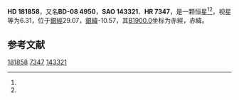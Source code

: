 {{Starbox begin
| name = HD 181858
}}
{{Starbox observe
| epoch = [[J2000.0|J2000.0]]
| constell = {{星座名待查}}<ref name=SIMBAD>{{cite web
 | url=http://simbad.u-strasbg.fr/simbad/sim-id?Ident=HR+7347
 | title=Pulsating variable Star
 | publisher=Centre de Données astronomiques de Strasbourg
 | work=SIMBAD
 | accessdate=2012-07-13
 | archive-date=2020-03-06
 | archive-url=https://web.archive.org/web/20200306232005/http://simbad.u-strasbg.fr/simbad/sim-id?Ident=HR+7347
 | dead-url=no
 }}</ref><ref name=DATA>{{cite web
 | url=http://vizier.u-strasbg.fr/viz-bin/VizieR-5?-out.add=.&-source=5050&-corr=PK=HR&-out.max=9999&HR=7347
 | title=VizieR Detailed Page
 | accessdate=2012-07-13
 | archive-date=2020-03-06
 | archive-url=https://web.archive.org/web/20200306232009/http://vizier.u-strasbg.fr/viz-bin/VizieR-5?-out.add=.&-source=5050&-corr=PK=HR&-out.max=9999&HR=7347
 | dead-url=no
 }}</ref>
| 星官 = 
| ra = {{RA|19|22|20.7}}<ref name=SIMBAD /><ref name=DATA />
| dec = {{DEC|-8|12|4}}<ref name=SIMBAD /><ref name=DATA />
| appmag_v = 6.31<ref name=SIMBAD /><ref name=DATA />
}}
{{Starbox character
| class = B3IVp<ref name=SIMBAD /><ref name=DATA />
| b-v = -0.1<ref name=SIMBAD /><ref name=DATA />
| u-b = -0.4<ref name=SIMBAD /><ref name=DATA />
| r-i = <ref name=SIMBAD /><ref name=DATA />
| variable = 
}}
{{Starbox astrometry
| radial_v = -0.4
| prop_mo_ra = -10
| parallax = 
| p_error = 
}}
{{Starbox catalog
| names =BD-08 4950，[[SAO星表|SAO]] 143321，[[HD星表|HD]] 181858，[[HR星表|HR]] 7347}}
{{Starbox reference |Simbad=HR+7347}}
{{Starbox end}}

'''HD 181858'''，又名'''BD-08 4950'''，'''SAO 143321'''、'''HR 7347'''，是一颗恒星<ref name=SIMBAD /><ref name=DATA />，视星等为6.31，位于[[銀道座標系|銀經]]29.07，[[銀道座標系|銀緯]]-10.57，其[[B1900.0|B1900.0]]坐标为赤經{{RA|19|16|55}}，赤緯{{DEC|-8|-10.57|24}}。

== 参考文献 ==
{{reflist}}

{{star-stub}}

[[Category:HD和HDE天體|181858]]
[[Category:HR天體|7347]]
[[Category:SAO天體|143321]]